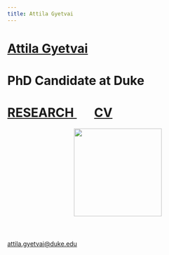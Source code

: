 ```yaml
---
title: Attila Gyetvai
---
```

<h1 class=name>   <a href="index.html" class=name> Attila Gyetvai </a> </h1>
<h1 class=affil>  PhD Candidate at Duke </h1>
<h1 class=navbar> <a href="research.html" class=name> RESEARCH </a> &nbsp; &nbsp; &nbsp; <a href="CV_AttilaGyetvai.pdf" class=name> CV </a> </h1>

<center> <img src="photo.jpg" style="width: 200px; margin-bottom: 40px"/> </center>

<p class=intro> <a href="mailto:attila.gyetvai@duke.edu" class=name> attila.gyetvai@duke.edu </a> </p>

